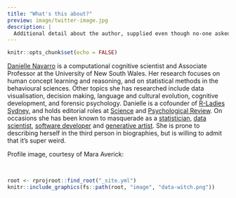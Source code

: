 ```yaml
---
title: "What's this about?"
preview: image/twitter-image.jpg
description: |
  Additional detail about the author, supplied even though no-one asked
---
```


```r
knitr::opts_chunk$set(echo = FALSE)
```


[Danielle Navarro](https://djnavarro.net) is a computational cognitive scientist and Associate Professor at the University of New South Wales. Her research focuses on human concept learning and reasoning, and on statistical methods in the behavioural sciences. Other topics she has researched include data visualisation, decision making, language and cultural evolution, cognitive development, and forensic psychology. Danielle is a cofounder of [R-Ladies Sydney](https://rladiessydney.org), and holds editorial roles at [Science](https://www.sciencemag.org/) and [Psychological Review](https://www.apa.org/pubs/journals/rev/). On occasions she has been known to masquerade as a [statistician](https://learningstatisticswithr.com), [data scientist](https://slides.djnavarro.net), [software developer](https://github.com/djnavarro) and [generative artist](https://art.djnavarro.net). She is prone to describing herself in the third person in biographies, but is willing to admit that it’s super weird.

Profile image, courtesy of Mara Averick:

<br>

```r
root <- rprojroot::find_root("_site.yml")
knitr::include_graphics(fs::path(root, "image", "data-witch.png"))
```

